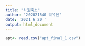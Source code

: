 ```yaml
---
title: "차원축소"
author: "202021540 박유선"
date: '2021 6 20 '
output: html_document
---
```

```r
apt<- read.csv("apt_final_1.csv")

```

